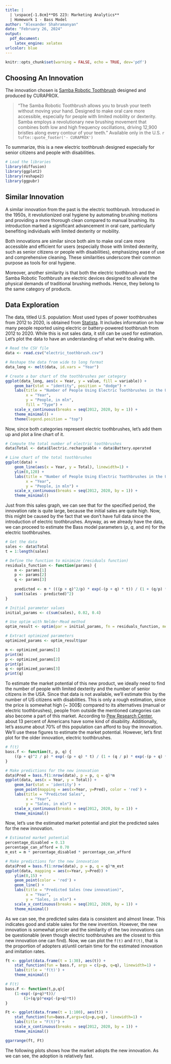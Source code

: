 ```yaml
---
title: |
  | \vspace{-1.8cm}**DS 223: Marketing Analytics**  
  | Homework 1 - Bass Model
author: "Alexander Shahramanyan"
date: "February 26, 2024"
output: 
  pdf_document:
    latex_engine: xelatex
urlcolor: blue
---
```


```r
knitr::opts_chunk$set(warning = FALSE, echo = TRUE, dev='pdf')
```

## Choosing An Innovation

The innovation chosen is [Samba Robotic Toothbrush](https://curaprox.us/info/samba) designed and produced by CURAPROX.

> "The Samba Robotic Toothbrush allows you to brush your teeth without moving your hand. Designed to make oral care more accessible, especially for people with limited mobility or dexterity. Samba employs a revolutionary new brushing movement that combines both low and high frequency oscillations, driving 12,900 bristles along every contour of your teeth."
> Available only in the U.S.
> `r tufte::quote_footer('- CURAPROX')`

To summarize, this is a new electric toothbrush designed especially for senior citizens and people with disabilities.


```r
# Load the libraries
library(diffusion)
library(ggplot2)
library(reshape2)
library(ggpubr)
```

## Similar Innovation

A similar innovation from the past is the electric toothbrush. Introduced in the 1950s, it revolutionized oral hygiene by automating brushing motions and providing a more thorough clean compared to manual brushing. Its introduction marked a significant advancement in oral care, particularly benefiting individuals with limited dexterity or mobility.

Both innovations are similar since both aim to make oral care more accessible and efficient for users (especially those with limited dexterity, such as senior citizens or people with disabilities), emphasizing ease of use and comprehensive cleaning. These similarities underscore their common purpose as tools for oral hygiene.

Moreover, another similarity is that both the electric toothbrush and the Samba Robotic Toothbrush are electric devices designed to alleviate the physical demands of traditional brushing methods. Hence, they belong to the same category of products.

## Data Exploration

The data, titled U.S. population: Most used types of power toothbrushes from 2012 to 2020,  is obtained from [Statista](https://www.statista.com/statistics/287370/types-of-power-toothbruses-in-the-us-trend/). It includes information on how many people reported using electric or battery-powered toothbrush from 2012 to 2020. While this is not sales data, it still can be used for estimation. Let's plot the data to have an understanding of what we're dealing with.

```r
# Read the CSV file
data <- read.csv("electric_toothbrush.csv")

# Reshape the data from wide to long format
data_long <- melt(data, id.vars = "Year")

# Create a bar chart of the toothbrushes per category
ggplot(data_long, aes(x = Year, y = value, fill = variable)) +
    geom_bar(stat = "identity", position = "dodge") +
    labs(title = "Number of People Using Electric Toothbrushes in the USA",
         x = "Year",
         y = "People, in mln",
         fill = "Type") +
    scale_x_continuous(breaks = seq(2012, 2020, by = 1)) +
    theme_minimal() +
    theme(legend.position = "top")
```


Now, since both categories represent electric toothbrushes, let's add them up and plot a line chart of it.



```r
# Compute the total number of electric toothbrushes
data$Total <- data$Electric.rechargeable + data$Battery.operated

# Line chart of the total toothbrushes
ggplot(data) +
    geom_line(aes(x = Year, y = Total), linewidth=1) +
    ylim(0,120) +
    labs(title = "Number of People Using Electric Toothbrushes in the USA",
         x = "Year",
         y = "People, in mln") +
    scale_x_continuous(breaks = seq(2012, 2020, by = 1)) +
    theme_minimal()
```


Just from this sales graph, we can see that for the specified period, the innovation rate is quite large, because the initial sales are quite high. Now, this might be caused by the fact that we don't have full data since the introduction of electric toothbrushes. Anyway, as we already have the data, we can proceed to estimate the Bass model parameters ($p$, $q$, and $m$) for the electric toothbrushes.


```r
# Get the data
sales <- data$Total
t = 1:length(sales)

# Define the function to minimize (residuals function)
residuals_function <- function(params) {
    m <- params[1]
    p <- params[2]
    q <- params[3]
    
    predicted <- m * (((p + q)^2/p) * exp(-(p + q) * t)) / (1 + (q/p) * exp(-(p + q) * t))^2
    sum((sales - predicted)^2)
}

# Initial parameter values
initial_params <- c(sum(sales), 0.02, 0.4)

# Use optim with Nelder-Mead method
optim_result <- optim(par = initial_params, fn = residuals_function, method = "BFGS")

# Extract optimized parameters
optimized_params <- optim_result$par

m <- optimized_params[1]
print(m)
p <- optimized_params[2]
print(p)
q <- optimized_params[3]
print(q)
```

To estimate the market potential of this new product, we ideally need to find the number of people with limited dexterity and the number of senior citizens in the USA. Since that data is not available, we'll estimate this by the number of US citizens with disabilities. This is only a rough estimation, since the price is somewhat high (~ 300$) compared to its alternatives (manual or electric toothbrushes), people from outside the mentioned categories can also become a part of this market. According to [Pew Research Center](https://www.pewresearch.org/short-reads/2023/07/24/8-facts-about-americans-with-disabilities/), about 13 percent of Americans have some kind of disability. Additionally, let's assume about 70% of this population can afford to buy the innovation. We'll use these figures to estimate the market potential. However, let's first plot for the older innovation, electric toothbrushes.

```r
# f(t)
bass.f <- function(t, p, q) {
    ((p + q)^2 / p) * exp(-(p + q) * t) / (1 + (q / p) * exp(-(p + q) * t))^2
}

# Make predictions for the new innovation
data$Pred = bass.f(1:nrow(data), p = p, q = q)*m
ggplot(data, aes(x = Year, y = Total)) +
    geom_bar(stat = 'identity') +
    geom_point(mapping = aes(x=Year, y=Pred), color = 'red') +
    labs(title = "Predicted Sales",
         x = "Year",
         y = "Sales, in mln") +
    scale_x_continuous(breaks = seq(2012, 2020, by = 1)) +
    theme_minimal()
```

Now, let's use the estimated market potential and plot the predicted sales for the new innovation.

```r
# Estimated market potential
percentage_disabled = 0.13
percentage_can_afford = 0.70
m_est = m * percentage_disabled * percentage_can_afford

# Make predictions for the new innovation
data$Pred = bass.f(1:nrow(data), p = p, q = q)*m_est
ggplot(data, mapping = aes(x=Year, y=Pred)) +
    ylim(0,15) +
    geom_point(color = 'red') +
    geom_line() +
    labs(title = "Predicted Sales (new innovation)",
         x = "Year",
         y = "Sales, in mln") +
    scale_x_continuous(breaks = seq(2012, 2020, by = 1)) +
    theme_minimal()
```

As we can see, the predicted sales data is consistent and almost linear. This indicates good and stable sales for the new invention. However, the new innovation is somewhat pricier and the similarity of the two innovations can be questionable (even though electric toothbrushes are the closest to this new innovation one can find). Now, we can plot the `f(t)` and `F(t)`, that is the proportion of adopters at/until certain time for the estimated innovation and imitation rates.

```r
ft <- ggplot(data.frame(t = 1:30), aes(t)) +
    stat_function(fun = bass.f, args = c(p=p, q=q), linewidth=1) +
    labs(title = 'f(t)') +
    theme_minimal()

# F(t)
bass.F <- function(t,p,q){
    (1-exp(-(p+q)*t))/
        (1+(q/p)*exp(-(p+q)*t))
}

Ft <- ggplot(data.frame(t = 1:100), aes(t)) +
    stat_function(fun=bass.F,args=c(p=p,q=q), linewidth=1) +
    labs(title = "F(t)") +
    scale_x_continuous(breaks = seq(2012, 2020, by = 1)) +
    theme_minimal()

ggarrange(ft, Ft)
```

The following plots shows how the market adopts the new innovation. As we can see, the adoption is relatively fast.


